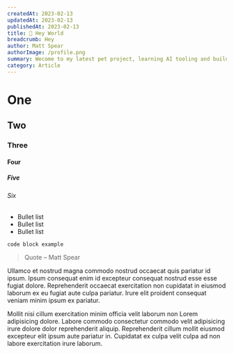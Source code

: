 ```yaml
---
createdAt: 2023-02-13
updatedAt: 2023-02-13
publishedAt: 2023-02-13
title: 👋 Hey World
breadcrumb: Hey
author: Matt Spear
authorImage: /profile.png
summary: Wecome to my latest pet project, learning AI tooling and building in public.
category: Article
---
```


# One

## Two

### Three

#### Four

##### Five

###### Six

- Bullet list
- Bullet list
- Bullet list

```
code block example

```

> Quote – Matt Spear

Ullamco et nostrud magna commodo nostrud occaecat quis pariatur id ipsum. Ipsum
consequat enim id excepteur consequat nostrud esse esse fugiat dolore.
Reprehenderit occaecat exercitation non cupidatat in eiusmod laborum ex eu
fugiat aute culpa pariatur. Irure elit proident consequat veniam minim ipsum ex
pariatur.

Mollit nisi cillum exercitation minim officia velit laborum non Lorem
adipisicing dolore. Labore commodo consectetur commodo velit adipisicing irure
dolore dolor reprehenderit aliquip. Reprehenderit cillum mollit eiusmod
excepteur elit ipsum aute pariatur in. Cupidatat ex culpa velit culpa ad non
labore exercitation irure laborum.
